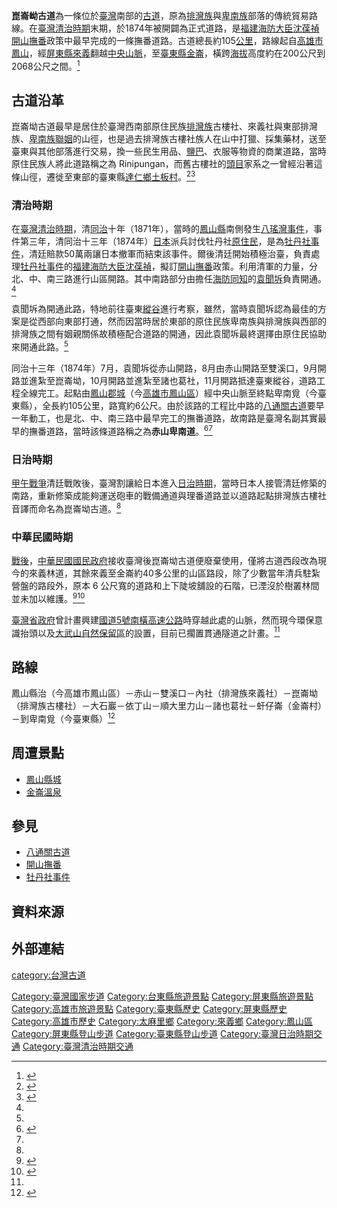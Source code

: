 {{Infobox hiking trail
 |name = 崑崙岰古道
 |photo = 
 |caption = 
 |location = {{TWN}}[[屏東縣|屏東縣]][[來義鄉|來義鄉]]、[[臺東縣|臺東縣]][[太麻里鄉|太麻里鄉]]<br />原路線的西端位於今[[高雄市|高雄市]][[鳳山區|鳳山區]]
 |designation = [[國家步道系統|國家步道系統]]
 |length      = 原路線總長105公里
 |trailheads  = 西端：來義林道<br>東端：金崙林道
 |use = 族群遷徙、貿易
 |elev_change =
 |highest     = [[衣丁山|衣丁山]]，2068公尺
 |lowest      = 莫哥布各，約200公尺
 |sights = 
 |hazards = 
| map = 
}}
'''崑崙岰古道'''為一條位於[[臺灣|臺灣]]南部的[[古道|古道]]，原為[[排灣族|排灣族]]與[[卑南族|卑南族]]部落的傳統貿易路線。在[[臺灣清治時期|臺灣清治時期]]末期，於1874年被開闢為正式道路，是[[福建|福建]][[海防大臣|海防大臣]][[沈葆禎|沈葆禎]][[開山撫番|開山撫番]]政策中最早完成的一條撫番道路。古道總長約105[[公里|公里]]，路線起自[[高雄市|高雄市]][[鳳山區|鳳山]]，經[[屏東縣|屏東縣]][[來義|來義]]翻越[[中央山脈|中央山脈]]，至[[臺東縣|臺東縣]][[金崙村|金崙]]，橫跨[[海拔|海拔]]高度約在200公尺到2068公尺之間。<ref name="《台灣的古道》 ">{{cite book|author=王一婷|title=台灣的古道|publisher=遠足文化|year=2002|isbn=9868015421}}</ref>

== 古道沿革 ==
崑崙坳古道最早是居住於臺灣西南部原住民族[[排灣族|排灣族]]古樓社、來義社與東部排灣族、[[卑南族|卑南族]][[聯姻|聯姻]]的山徑，也是過去排灣族古樓社族人在山中打獵、採集藥材，送至臺東與其他部落進行交易，換一些民生用品、[[鹽巴|鹽巴]]、衣服等物資的商業道路，當時原住民族人將此道路稱之為 Rinipungan，而舊古樓社的[[頭目|頭目]]家系之一曾經沿著這條山徑，遷徙至東部的臺東縣[[達仁鄉|達仁鄉]][[土板村|土板村]]。<ref name="魯凱族對外古道 崑崙岰古道 ">{{cite web |url=http://rukai.loxa.edu.tw/menu/line.htm |title=魯凱族對外古道 崑崙岰古道 |accessdate=2015-05-29 |deadurl=yes |archiveurl=https://web.archive.org/web/20040911015933/http://rukai.loxa.edu.tw/menu/line.htm |archivedate=2004-09-11 }}</ref><ref name="典藏臺灣 郭純良耆老訪談(古樓舊古道) ">{{cite web |url=http://catalog.digitalarchives.tw/item/00/45/b9/35.html |title=典藏臺灣 郭純良耆老訪談(古樓舊古道) |accessdate=2015-05-29 |archive-date=2016-03-04 |archive-url=https://web.archive.org/web/20160304082512/http://catalog.digitalarchives.tw/item/00/45/b9/35.html |dead-url=no }}</ref>
=== 清治時期 ===
在[[臺灣清治時期|臺灣清治時期]]，清[[同治|同治]]十年（1871年），當時的[[鳳山縣_(臺灣)|鳳山縣]]南側發生[[八瑤灣事件|八瑤灣事件]]，事件第三年，清同治十三年（1874年）[[大日本帝國|日本]]派兵討伐牡丹社[[原住民|原住民]]，是為[[牡丹社事件|牡丹社事件]]，清廷賠款50萬兩讓日本撤軍而結束該事件。爾後清廷開始積極治臺，負責處理[[牡丹社事件|牡丹社事件]]的[[福建|福建]][[海防大臣|海防大臣]][[沈葆禎|沈葆禎]]，擬訂[[開山撫番|開山撫番]]政策。利用清軍的力量，分北、中、南三路進行山區開路。其中南路部分由擔任[[海防同知|海防同知]]的[[袁聞坼|袁聞坼]]負責開通。<ref name="《台灣的古道》 "/>

袁聞坼為開通此路，特地前往臺東[[縱谷|縱谷]]進行考察，雖然，當時袁聞坼認為最佳的方案是從西部向東部打通，然而因當時居於東部的原住民族卑南族與排灣族與西部的排灣族之間有姻親關係故積極配合道路的開通，因此袁聞坼最終選擇由原住民協助來開通此路。<ref name="《台灣的古道》 "/>

同治十三年（1874年）7月，袁聞坼從赤山開路，8月由赤山開路至雙溪口，9月開路並進紮至崑崙坳，10月開路並進紮至諸也葛社，11月開路抵達臺東縱谷，道路工程全線完工。起點由[[鳳山郡城|鳳山郡城]]（今[[高雄市|高雄市]][[鳳山區|鳳山區]]）經中央山脈至終點卑南覓（今臺東縣），全長約105公里，路寬約6公尺。由於該路的工程比中路的[[八通關古道|八通關古道]]要早一年動工，也是北、中、南三路中最早完工的撫番道路，故南路是臺灣名副其實最早的撫番道路，當時該條道路稱之為'''赤山卑南道'''。<ref>{{cite web |url=http://memory.ncl.edu.tw/tm_cgi/hypage.cgi?HYPAGE=toolbox_event_detail.hpg&subject_name=%E8%87%BA%E7%81%A3%E5%A4%A7%E4%BA%8B%E8%A8%98%E8%A6%81&subject_url=toolbox_event.hpg&project_id=dailynews&dtd_id=20&xml_id=0000390013 |title=臺灣記憶 臺東縣史‧大事篇（上冊） |accessdate=2015-05-29 |archive-date=2016-03-04 |archive-url=https://web.archive.org/web/20160304201024/http://memory.ncl.edu.tw/tm_cgi/hypage.cgi?HYPAGE=toolbox_event_detail.hpg&subject_name=%E8%87%BA%E7%81%A3%E5%A4%A7%E4%BA%8B%E8%A8%98%E8%A6%81&subject_url=toolbox_event.hpg&project_id=dailynews&dtd_id=20&xml_id=0000390013 |dead-url=no }}</ref><ref name="《台灣的古道》 "/>

=== 日治時期 ===
[[甲午戰爭|甲午戰爭]]清廷戰敗後，臺灣割讓給日本進入[[台灣日治時期|日治時期]]，當時日本人接管清廷修築的南路，重新修築成能夠運送砲車的戰備通道與理番道路並以道路起點排灣族古樓社音譯而命名為崑崙坳古道。<ref name="典藏臺灣 郭純良耆老訪談(古樓舊古道) "/>

=== 中華民國時期 ===
[[臺灣戰後時期|戰後]]，[[中華民國國民政府|中華民國國民政府]]接收臺灣後崑崙坳古道便廢棄使用，僅將古道西段改為現今的來義林道，其餘來義至金崙約40多公里的山區路段，除了少數當年清兵駐紮營盤的路段外，原本 6 公尺寬的道路和上下陡坡舖設的石階，已湮沒於樹叢林間並未加以維護。<ref>{{cite web |url=http://ptdoc.aeweb.com.tw/article-detail.asp?item=6&doc_id=769 |title=屏東縣數位機會中心 崑崙岰古道 |accessdate=2015-05-29 |archive-date=2016-03-04 |archive-url=https://web.archive.org/web/20160304133640/http://ptdoc.aeweb.com.tw/article-detail.asp?item=6&doc_id=769 |dead-url=no }}</ref><ref>{{cite news|author=劉峻谷|title=崑崙坳古道 四天午後暴雨試煉|agency=聯合報|date=2002-09-06}}</ref>

[[臺灣省政府|臺灣省政府]]曾計畫興建[[蔣渭水高速公路|國道5號]][[南橫高速公路|南橫高速公路]]時穿越此處的山脈，然而現今環保意識抬頭以及[[大武山自然保留區|大武山自然保留區]]的設置，目前已擱置貫通隧道之計畫。<ref name="魯凱族對外古道 崑崙岰古道 "/>

== 路線 ==
鳳山縣治（今高雄市鳳山區）－赤山－雙溪口－內社（排灣族來義社）－崑崙坳（排灣族古樓社）－大石巖－依丁山－順大里力山－諸也葛社－虷仔崙（金崙村）－到卑南覓（今臺東縣）<ref name="登山補給站-專業戶外活動資訊平台 重勘崑崙坳古道 ">{{cite web |url=http://catalog.digitalarchives.tw/item/00/45/b9/35.html |title=登山補給站-專業戶外活動資訊平台 重勘崑崙坳古道 |accessdate=2015-05-29 |archive-date=2016-03-04 |archive-url=https://web.archive.org/web/20160304082512/http://catalog.digitalarchives.tw/item/00/45/b9/35.html |dead-url=no }}</ref>

== 周遭景點 ==
* [[鳳山縣城|鳳山縣城]]
* [[金崙溫泉|金崙溫泉]]

== 參見 ==
* [[八通關古道|八通關古道]]
* [[開山撫番|開山撫番]]
* [[牡丹社事件|牡丹社事件]]

== 資料來源 ==
{{Reflist}}

== 外部連結 ==


{{臺灣國家步道}}

[[Category:臺灣國家步道|Category:臺灣國家步道]]
[[category:台灣古道|category:台灣古道]]
[[Category:台東縣旅遊景點|Category:台東縣旅遊景點]]
[[Category:屏東縣旅遊景點|Category:屏東縣旅遊景點]]
[[Category:高雄市旅遊景點|Category:高雄市旅遊景點]]
[[Category:臺東縣歷史|Category:臺東縣歷史]]
[[Category:屏東縣歷史|Category:屏東縣歷史]]
[[Category:高雄市歷史|Category:高雄市歷史]]
[[Category:太麻里鄉|Category:太麻里鄉]]
[[Category:來義鄉|Category:來義鄉]]
[[Category:鳳山區|Category:鳳山區]]
[[Category:屏東縣登山步道|Category:屏東縣登山步道]]
[[Category:臺東縣登山步道|Category:臺東縣登山步道]]
[[Category:臺灣日治時期交通|Category:臺灣日治時期交通]]
[[Category:臺灣清治時期交通|Category:臺灣清治時期交通]]